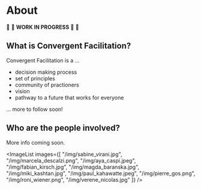 
# About

:construction: :seedling: **WORK IN PROGRESS**  :seedling: :construction:

## What is Convergent Facilitation?

Convergent Facilitation is a ... 
- decision making process
- set of principles
- community of practioners
- vision
- pathway to a future that works for everyone

... more to follow soon! 


## Who are the people involved? 

More info coming soon. 

<ImageList images={[
	"/img/sabine_virani.jpg", 
	"/img/marcela_descalzi.png", 
	"/img/aya_caspi.jpeg", 
	"/img/fabian_kirsch.jpg", 
	"/img/magda_baranska.jpg", 
	"/img/miki_kashtan.jpg", 
	"/img/paul_kahawatte.jpeg", 
	"/img/pierre_gos.png", 
	"/img/roni_wiener.png", 
	"/img/verene_nicolas.jpg"
]} />


